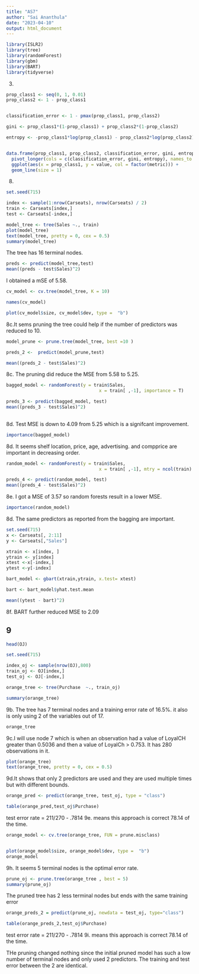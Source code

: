 ---
title: "AS7"
author: "Sai Ananthula"
date: "2023-04-10"
output: html_document
---



```{r}
library(ISLR2)
library(tree)
library(randomForest)
library(gbm)
library(BART)
library(tidyverse)
```

3.

```{r}
prop_class1 <- seq(0, 1, 0.01)
prop_class2 <- 1 - prop_class1


classification_error <- 1 - pmax(prop_class1, prop_class2)

gini <- prop_class1*(1-prop_class1) + prop_class2*(1-prop_class2)

entropy <- -prop_class1*log(prop_class1) - prop_class2*log(prop_class2)


data.frame(prop_class1, prop_class2, classification_error, gini, entropy) %>%
  pivot_longer(cols = c(classification_error, gini, entropy), names_to = "metric") %>%
  ggplot(aes(x = prop_class1, y = value, col = factor(metric))) + 
  geom_line(size = 1) 
```

8.

```{r}
set.seed(715)

index <- sample(1:nrow(Carseats), nrow(Carseats) / 2)
train <- Carseats[index,]
test <- Carseats[-index,]
```

```{r}

model_tree <- tree(Sales ~., train)
plot(model_tree)
text(model_tree, pretty = 0, cex = 0.5)
summary(model_tree)

```
The tree has 16 terminal nodes.



```{r}
preds <- predict(model_tree,test)
mean((preds - test$Sales)^2)
```

I obtained a mSE of 5.58.

```{r}
cv_model <- cv.tree(model_tree, K = 10)

names(cv_model)
```

```{r}
plot(cv_model$size, cv_model$dev, type =  "b")
```
8c.It sems pruning the tree could help if the number of predictors
was reduced to 10. 


```{r}
model_prune <- prune.tree(model_tree, best =10 )

preds_2 <-  predict(model_prune,test)

mean((preds_2 - test$Sales)^2)

```

8c. The pruning did reduce the MSE from 5.58 to 5.25.


```{r}
bagged_model <- randomForest(y = train$Sales, 
                                   x = train[ ,-1], importance = T)

preds_3 <- predict(bagged_model, test)
mean((preds_3 - test$Sales)^2)
                                  
```
8d. Test MSE is down to 4.09 from 5.25 which is a signifcant 
improvement. 

```{r}
importance(bagged_model)
```
8d. It seems shelf location, price, age, advertising. and compprice are important in decreasing order. 


```{r}
random_model <- randomForest(y = train$Sales, 
                                   x = train[ ,-1], mtry = ncol(train) /2 ,importance = T)

preds_4 <- predict(random_model, test)
mean((preds_4 - test$Sales)^2)
```
8e. I got a MSE of 3.57 so random forests result in a lower MSE.


```{r}
importance(random_model)
```
8d. The same predictors as reported from the bagging are important. 


```{r}
set.seed(715)
x <- Carseats[, 2:11]
y <- Carseats[,"Sales"]

xtrain <- x[index, ]
ytrain <- y[index]
xtest <-x[-index,]
ytest <-y[-index]

bart_model <- gbart(xtrain,ytrain, x.test= xtest)
```

```{r}
bart <- bart_model$yhat.test.mean

mean((ytest - bart)^2)
```

8f. BART further reduced MSE to 2.09


## 9

```{r}
head(OJ)
```


```{r}

set.seed(715)

index_oj <- sample(nrow(OJ),800)
train_oj <- OJ[index,]
test_oj <- OJ[-index,]
```

```{r}

orange_tree <- tree(Purchase  ~., train_oj)

summary(orange_tree)

```
9b. The tree has 7 terminal nodes and a training error rate of 16.5%. it also is only using 2 of the variables out of 17.

```{r}
orange_tree
```
9c.I will use node 7 which is when an observation had a value of LoyalCH greater than 0.5036 and then a value of LoyalCh > 0.753. It has 280 observations in it. 


```{r}
plot(orange_tree)
text(orange_tree, pretty = 0, cex = 0.5)
```

9d.It shows that only 2 predictors are used and they are used multiple times but with different bounds.

```{r}
orange_pred <- predict(orange_tree, test_oj, type = "class")

table(orange_pred,test_oj$Purchase)
```
test error rate = 211/270 - .7814
9e.  means this approach is correct 78.14 of the time.



```{r}

orange_model <- cv.tree(orange_tree, FUN = prune.misclass)


plot(orange_model$size, orange_model$dev, type =  "b")
orange_model

```





9h. It seems 5 terminal nodes is the optimal error rate.



```{r}
prune_oj <- prune.tree(orange_tree , best = 5)
summary(prune_oj)
```
The pruned tree has 2 less terminal nodes but ends with the same training error

```{r}
orange_preds_2 = predict(prune_oj, newdata = test_oj, type="class")

table(orange_preds_2,test_oj$Purchase)

```

test error rate = 211/270 - .7814
9i.  means this approach is correct 78.14 of the time.

THe pruning changed nothing since the initial pruned model has such a low number of terminal nodes and only used 2 predictors. The training and test error between the 2 are identical.























